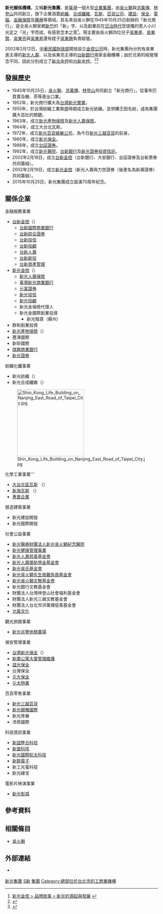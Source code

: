 {{Infobox Company
| company_name = 新光關係機構
| company_name_en = Shin Kong Group
| company_logo = [[File:Shin_Kong_Group.svg|250px]]
| company_type = 
| company_slogan = 
| market_information = 
| foundation = 1945年10月25日
| location = {{ROC-TW}}<br>[[臺北市|臺北市]]
| zip_code = 
| telephone_no = 
| founder = [[吳火獅|吳火獅]]、洪萬傳、林登山
| key_people = [[吳東進|吳東進]]、[[吳東賢|吳東賢]]、[[吳東亮|吳東亮]]、[[吳東昇|吳東昇]]、[[吳東興|吳東興]]
| industry = 
| products = 
| capital = 
| revenue = 
| operating_income = 
| profit = 
| market_value = 
| num_employees = 
| P/E ratio = 
| earnings per share = 
| Net asset value = 
| accounting_period = 
| parent = 
| divisions = 
| subsid = 149家公司<ref name="三三會會員介紹">{{cite web|author1=三三會|title=三三會會員介紹|url=http://www.sansanfe.org.tw/member/|accessdate=2017-01-28|archive-date=2017-02-02|archive-url=https://web.archive.org/web/20170202033513/http://www.sansanfe.org.tw/member/|dead-url=no}}</ref>
| homepage = {{url|http://www.shinkonggroup.com}}
| footnotes = 
| width = 350px
}}

'''新光關係機構'''，又稱'''新光集團'''，是[[臺灣|臺灣]]一個大型[[企業集團|企業集團]]，由[[吳火獅|吳火獅]]與[[洪萬傳|洪萬傳]]、[[林登山|林登山]]共同創立，旗下企業涵蓋[[紡織|紡織]]、[[合成纖維|合成纖維]]、[[瓦斯|瓦斯]]、[[百貨公司|百貨公司]]、[[建設|建設]]、[[保全|保全]]、[[電腦|電腦]]、[[金融|金融]][[保險|保險]]及[[醫療|醫療]]等領域。其名來自吳火獅在1945年10月25日創辦的「新光商行」，是合吳火獅家鄉[[新竹市|新竹]]的「新」字、以及創業前在[[台灣日治時期|日治時代]]受提攜的恩人小川光定之「光」字而成，有感恩念本之意<ref>[http://www.skfh.com.tw/tw/about/?RECORD_ID=F9394774-B269-44F0-8F21-BCCE0DA99917&mod=BRAND 新光金控 > 品牌故事 > 新光的源起與發展] {{webarchive|url=https://web.archive.org/web/20160507070605/http://www.skfh.com.tw/tw/about/?RECORD_ID=F9394774-B269-44F0-8F21-BCCE0DA99917&mod=BRAND |date=2016-05-07 }}</ref>。現主要由吳火獅四位兒子[[吳東進|吳東進]]、[[吳東賢|吳東賢]]、[[吳東亮|吳東亮]]與[[吳東昇|吳東昇]]還有姪子[[吳東興|吳東興]]負責經營。

2002年2月12日，[[中華民國財政部|中華民國財政部]]開放設立[[金控公司|金控公司]]時，新光集團內分別有吳東進主導的[[新光人壽|新光人壽]]、以及吳東亮主導的[[台新銀行|台新銀行]]兩家金融機構；由於兄弟的經營理念不同，因此分別成立了[[新光金控|新光金控]]和[[台新金控|台新金控]]。<ref>{{cite news| author=宋宗信| author2=葉慧心| title=財部協調 新光集團設兩家金控公司| accessdate=2013-01-25| newspaper=經濟日報| date=2001-09-29}}</ref><ref>{{cite news| author=葉慧心| title=新光集團將分設兩家金控公司| accessdate=2013-01-25| newspaper=經濟日報| date=2001-10-17}}</ref>

== 發展歷史 ==
{{Expand section||time=2019-10-04T16:01:09+00:00}}

*1945年10月25日，[[吳火獅|吳火獅]]、[[洪萬傳|洪萬傳]]、[[林登山|林登山]]共同創立「新光商行」，從事布匹買賣及糖、茶等進出口業。
*1952年，新光商行擴大為[[台灣新光實業|台灣新光實業]]。
*1955年，於台灣紡織工業鼎盛時期成立新光紡織，並併購王田毛紡，成為集團擴大茁壯的關鍵。
*1963年，成立[[新光產物保險|新光產物保險]]及[[新光人壽|新光人壽保險]]。
*1964年，成立大台北瓦斯。
*1972年，成立[[新光百貨|新光百貨娛樂公司]]，為今日[[新光三越百貨|新光三越百貨]]的前身。
*1980年，成立[[新光保全|新光保全]]。
*1988年，成立[[台証證券|台証證券]]。
*1992年，成立[[新光吳火獅紀念醫院|新光醫院]]、[[台新國際商業銀行|台新銀行]]及[[新光投信|新光證券投資信託]]。
*2002年2月18日，成立[[台新金控|台新金控]]（台新銀行、大安銀行、台証證券及台新票券共同籌組）。
*2002年2月19日，成立[[新光金控|新光金控]]（新光人壽與力世證券（後更名為新壽證券）共同籌組）。
*2015年10月25日，新光集團成立屆滿70周年紀念。

==關係企業==
; 金融服務事業
*[[台新金控|台新金控]]（{{twse|2887}}）
** [[台新國際商業銀行|台新國際商業銀行]]
** [[台新綜合證券|台新綜合證券]]
** [[台新投信|台新投信]]
** [[台新投顧|台新投顧]]
** [[台新人壽|台新人壽]]
** [[台新創投|台新創投]]
** [[台新資產管理|台新資產管理]]
*[[新光金控|新光金控]]（{{twse|2888}}）
** [[新光人壽保險|新光人壽保險]]
** [[臺灣新光商業銀行|臺灣新光商業銀行]]
** [[元富證券|元富證券]]
** [[新光投信|新光投信]]
** [[新光投顧|新光投顧]]
** 新光金保險代理人
** 新光金國際創業投資
*** 新光租賃（蘇州）
*群和創業投資
*[[新光產物保險|新光產物保險]]（{{twse|2850}}）
*豐澤國際
*新昕國際
*[[瑞興商業銀行|瑞興商業銀行]]
*[[新光證券|新光證券]]

; 紡織化纖事業
*新光紡織（{{twse|1419}}）
*新光合成纖維（{{twse|1409}}）

[[File:Shin_Kong_Life_Building_on_Nanjing_East_Road_of_Taipei_City.jpg|220px]]
; 化學工業事業'''
*[http://www.taipeigas.com.tw/ 大台北區瓦斯] {{Wayback|url=http://www.taipeigas.com.tw/ |date=20140813152445 }}（{{twse|9908}}）
*[http://www.shinhaigas.com.tw/ 新海瓦斯] {{Wayback|url=http://www.shinhaigas.com.tw/ |date=20140813143509 }}（{{twse|9926}}）
*[http://www.waibel.com.tw/ 惠普企業] {{Wayback|url=http://www.waibel.com.tw/ |date=20140810230227 }}

; 營造建築事業
* 新光建設開發
*新光國際開發

; 社會公益事業
*[[新光醫療財團法人新光吳火獅紀念醫院|新光醫療財團法人新光吳火獅紀念醫院]]
*[https://web.archive.org/web/20140813202507/http://www.skh.org.tw/PMM/Content.aspx?ID=93eaae0b-12e4-445c-9fec-0ccace388bcc 新光健康管理事業]
*[https://web.archive.org/web/20150924102411/http://www.sklf.org.tw/main_fit.html 新光人壽慈善基金會]
*[http://www.sklsf.org/ 新光人壽獎助學金基金會] {{Wayback|url=http://www.sklsf.org/ |date=20140813143445 }}
*[http://www.skwf.org.tw/ 新光吳氏基金會]
*[https://web.archive.org/web/20150924102451/http://www.skwf.org.tw/aboutrescue.htm 新光吳火獅先生救難急救基金會]
*[http://www.skwf.org.tw/ 新光吳火獅文教基金會] {{Wayback|url=http://www.skwf.org.tw/ |date=20150924102451 }}
*新光銀行文教基金會
*財團法人台灣林登山社會福利基金會
*財團法人新光三越文教基金會
*財團法人台北市洪萬傳慈善基金會
*[http://www.asianculture.com.tw/front/bin/home.phtml 允晨文化] {{Wayback|url=http://www.asianculture.com.tw/front/bin/home.phtml |date=20140630232836 }}

; 觀光旅館事業
* [[新光兆豐休閒農場|新光兆豐休閒農場]]

; 保安管理事業
* [[台灣新光保全|台灣新光保全]]（{{twse|9925}}）
*[http://www.skhb.com.tw/web/index.aspx 新壽公寓大廈管理維護] {{Wayback|url=http://www.skhb.com.tw/web/index.aspx |date=20150311052319 }}
*[http://www.yks.com.tw/ 誼光保全] {{Wayback|url=http://www.yks.com.tw/ |date=20101115170534 }}
*台灣保全
*[[元大保全|元大保全]]
*[[元太物業|元太物業]]

; 百貨零售事業
*[[新光三越百貨|新光三越百貨]]
*[http://www.sksy.com.tw/ 新光嫺雅國際] {{Wayback|url=http://www.sksy.com.tw/ |date=20140813175329 }}
*新光育樂
*沛奇國際

; 科技資訊事業
*[http://www.shinsoft.com.tw/index.php/tw/ 新誼整合科技] {{Wayback|url=http://www.shinsoft.com.tw/index.php/tw/ |date=20150111024649 }}
*[https://web.archive.org/web/20130105041107/http://www.etechpro.com.tw/ 新堡科技]
*[http://www.skgps.com.tw/ 新光國際航太科技] {{Wayback|url=http://www.skgps.com.tw/ |date=20140516204117 }}
*[http://www.ecluster.com.tw/ 新群電子] {{Wayback|url=http://www.ecluster.com.tw/ |date=20150311072610 }}
*新工光電科技 
*新光綠宝

; 電影片映演事業
*[[新光影城|新光影城]]

==參考資料==
{{reflist}}

== 相關條目 ==
{{Commonscat|Shin Kong Group}}
* [[吳火獅|吳火獅]]

== 外部連結==
* {{Official website|http://www.shinkonggroup.com}} {{zh-tw}}{{en}}{{my icon}}

{{Portal bar|台灣|企業}}

[[Category:新光集團|]]
[[Category:台灣企業集團|S新]]
[[Category:臺灣證券交易所上市公司|集團]]
[[Category:總部位於台北市的工商業機構|Category:總部位於台北市的工商業機構]]